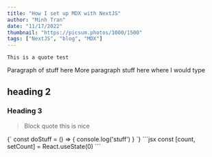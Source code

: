 ```yaml
---
title: "How I set up MDX with NextJS"
author: "Minh Tran"
date: "11/17/2022"
thumbnail: "https://picsum.photos/1000/1500"
tags: ["NextJS", "blog", "MDX"]
---
```


    This is a quote test

Paragraph of stuff here
More paragraph stuff here where I would type

## heading 2

### Heading 3

> Block quote
> this is nice

<SyntaxHighlighter language="javascript">
    {`
			const doStuff = () => {
				console.log('stuff')
			}
		`}
</SyntaxHighlighter>
```jsx const [count, setCount] = React.useState(0) ```
